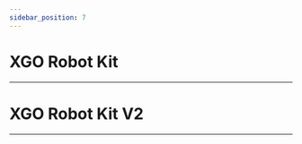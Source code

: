 ```yaml
---
sidebar_position: 7
---
```




# XGO Robot Kit
---

<cardbox>
  <card
    href="./XGO Robot Kit/"
    title="XGO Robot Kit"
    description="micro:bit XGO robot is an AI dog robot with 12 DOFs designed for the artificial intelligence education for teenagers. It supports omni-movement and is able to perform as a real pet dog. Students are able to get a good understanding of AI technology from the learning of the mechanism, the electronic knowledge, programming and the AI while playing it."
    img={xgo_robot_kit_Icon}
  />
</cardbox>

# XGO Robot Kit V2
---

<cardbox>
  <card
    href="./XGO Robot Kit V2/"
    title="XGO Robot Kit V2"
    description="XGO Robot Kit V2 is a 15-degree-of-freedom desktop-level Al quadruped robot dog. The XGO Robot Kit V2 is equipped with a robotic arm and end jaws for flexible gripping and carrying of objects. XGO Robot Kit V2 adopts 2.3KG.CM bus serial servo as the joint, which can realize omnidirectional movement, six-dimensional posture control, posture stabilization, multiple motion gait and clamping tasks, and is equipped with IMU, joint position sensor and The internal IMU, joint position sensor and current sensor feedback its own attitude and joint angle and torque for internal algorithm and secondary development. The XGO Robot Kit V2 supports both graphical programming and Python code programming. This makes it the ideal machine for learning, teaching and research."
    img={xgo_robot_kit_v2_Icon}
  />
</cardbox>
